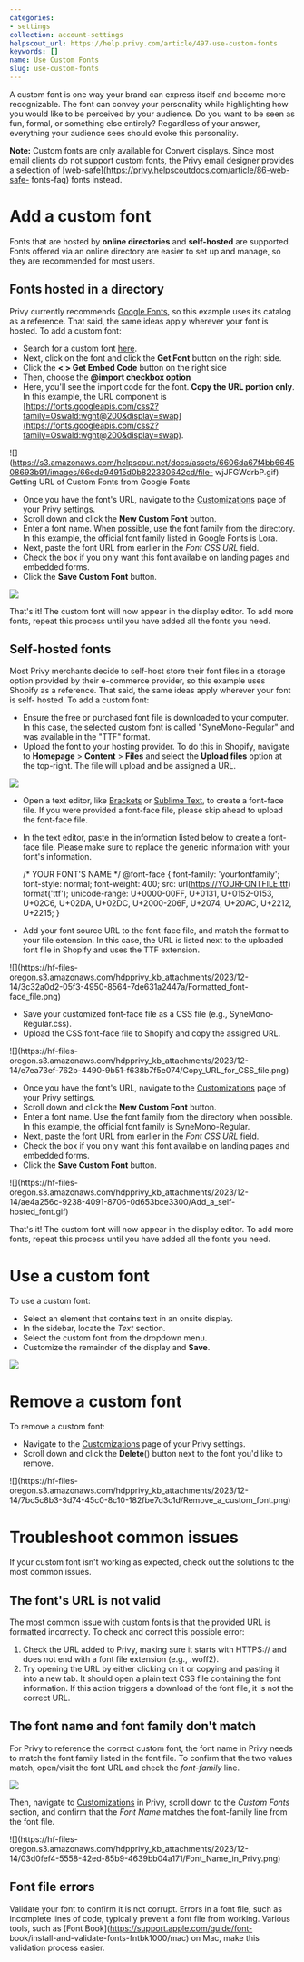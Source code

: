 ```yaml
---
categories:
- settings
collection: account-settings
helpscout_url: https://help.privy.com/article/497-use-custom-fonts
keywords: []
name: Use Custom Fonts
slug: use-custom-fonts
---
```

A custom font is one way your brand can express itself and become more
recognizable. The font can convey your personality while highlighting how you
would like to be perceived by your audience. Do you want to be seen as fun,
formal, or something else entirely? Regardless of your answer, everything your
audience sees should evoke this personality.

**Note:** Custom fonts are only available for Convert displays. Since most
email clients do not support custom fonts, the Privy email designer provides a
selection of [web-safe](https://privy.helpscoutdocs.com/article/86-web-safe-
fonts-faq) fonts instead.

# Add a custom font

Fonts that are hosted by **online directories** and **self-hosted** are
supported. Fonts offered via an online directory are easier to set up and
manage, so they are recommended for most users.

## Fonts hosted in a directory

Privy currently recommends [Google Fonts](https://fonts.google.com/), so this
example uses its catalog as a reference. That said, the same ideas apply
wherever your font is hosted. To add a custom font:

  * Search for a custom font [here](https://fonts.google.com/).
  * Next, click on the font and click the **Get Font** button on the right side.
  * Click the **< > Get Embed Code** button on the right side
  * Then, choose the **@import checkbox option**
  * Here, you'll see the import code for the font. **Copy the URL portion only**. In this example, the URL component is [https://fonts.googleapis.com/css2?family=Oswald:wght@200&display=swap](https://fonts.googleapis.com/css2?family=Oswald:wght@200&display=swap).

![](https://s3.amazonaws.com/helpscout.net/docs/assets/6606da67f4bb664508693b91/images/66eda94915d0b822330642cd/file-
wjJFGWdrbP.gif) Getting URL of Custom Fonts from Google Fonts

  * Once you have the font's URL, navigate to the [Customizations](https://dashboard.privy.com/settings/customizations) page of your Privy settings.
  * Scroll down and click the **New Custom Font** button.
  * Enter a font name. When possible, use the font family from the directory. In this example, the official font family listed in Google Fonts is Lora.
  * Next, paste the font URL from earlier in the _Font CSS URL_ field.
  * Check the box if you only want this font available on landing pages and embedded forms.
  * Click the **Save Custom Font** button.

![](https://s3.amazonaws.com/helpscout.net/docs/assets/6606da67f4bb664508693b91/images/66b505b1067e9c553dc824ab/file-7KOmnhLTwW.gif)

That's it! The custom font will now appear in the display editor. To add more
fonts, repeat this process until you have added all the fonts you need.

## Self-hosted fonts

Most Privy merchants decide to self-host store their font files in a storage
option provided by their e-commerce provider, so this example uses Shopify as
a reference. That said, the same ideas apply wherever your font is self-
hosted. To add a custom font:

  * Ensure the free or purchased font file is downloaded to your computer. In this case, the selected custom font is called "SyneMono-Regular" and was available in the "TTF" format.
  * Upload the font to your hosting provider. To do this in Shopify, navigate to **Homepage** > **Content** > **Files** and select the **Upload files** option at the top-right. The file will upload and be assigned a URL.

![](https://s3.amazonaws.com/helpscout.net/docs/assets/6606da67f4bb664508693b91/images/66eda9eb44628317ef904099/file-c0fkalilGt.gif)

  * Open a text editor, like [Brackets](http://brackets.io/) or [Sublime Text](https://www.sublimetext.com/3), to create a font-face file. If you were provided a font-face file, please skip ahead to upload the font-face file.
  * In the text editor, paste in the information listed below to create a font-face file. Please make sure to replace the generic information with your font's information.

    
    
    /* YOUR FONT'S NAME */ @font-face { font-family: 'yourfontfamily'; font-style: normal; font-weight: 400; src: url(https://YOURFONTFILE.ttf) format('ttf'); unicode-range: U+0000-00FF, U+0131, U+0152-0153, U+02C6, U+02DA, U+02DC, U+2000-206F, U+2074, U+20AC, U+2212, U+2215; }
    

  * Add your font source URL to the font-face file, and match the format to your file extension. In this case, the URL is listed next to the uploaded font file in Shopify and uses the TTF extension.

![](https://hf-files-
oregon.s3.amazonaws.com/hdpprivy_kb_attachments/2023/12-14/3c32a0d2-05f3-4950-8564-7de631a2447a/Formatted_font-
face_file.png)

  * Save your customized font-face file as a CSS file (e.g., SyneMono-Regular.css).
  * Upload the CSS font-face file to Shopify and copy the assigned URL.

![](https://hf-files-
oregon.s3.amazonaws.com/hdpprivy_kb_attachments/2023/12-14/e7ea73ef-762b-4490-9b51-f638b7f5e074/Copy_URL_for_CSS_file.png)

  * Once you have the font's URL, navigate to the [Customizations](https://dashboard.privy.com/settings/customizations) page of your Privy settings.
  * Scroll down and click the **New Custom Font** button.
  * Enter a font name. Use the font family from the directory when possible. In this example, the official font family is SyneMono-Regular.
  * Next, paste the font URL from earlier in the _Font CSS URL_ field.
  * Check the box if you only want this font available on landing pages and embedded forms.
  * Click the **Save Custom Font** button.

![](https://hf-files-
oregon.s3.amazonaws.com/hdpprivy_kb_attachments/2023/12-14/ae4a256c-9238-4091-8706-0d653bce3300/Add_a_self-
hosted_font.gif)

That's it! The custom font will now appear in the display editor. To add more
fonts, repeat this process until you have added all the fonts you need.

# Use a custom font

To use a custom font:

  * Select an element that contains text in an onsite display.
  * In the sidebar, locate the _Text_ section.
  * Select the custom font from the dropdown menu.
  * Customize the remainder of the display and **Save**.

![](https://s3.amazonaws.com/helpscout.net/docs/assets/6606da67f4bb664508693b91/images/66b510f3493fd0116031ed5b/file-77Vx7icSrR.gif)

# Remove a custom font

To remove a custom font:

  * Navigate to the [Customizations](https://dashboard.privy.com/settings/customizations) page of your Privy settings.
  * Scroll down and click the **Delete**() button next to the font you'd like to remove.

![](https://hf-files-
oregon.s3.amazonaws.com/hdpprivy_kb_attachments/2023/12-14/7bc5c8b3-3d74-45c0-8c10-182fbe7d3c1d/Remove_a_custom_font.png)

# Troubleshoot common issues

If your custom font isn't working as expected, check out the solutions to the
most common issues.

## The font's URL is not valid

The most common issue with custom fonts is that the provided URL is formatted
incorrectly. To check and correct this possible error:

  1. Check the URL added to Privy, making sure it starts with HTTPS:// and does not end with a font file extension (e.g., .woff2).
  2. Try opening the URL by either clicking on it or copying and pasting it into a new tab. It should open a plain text CSS file containing the font information. If this action triggers a download of the font file, it is not the correct URL.

## The font name and font family don't match

For Privy to reference the correct custom font, the font name in Privy needs
to match the font family listed in the font file. To confirm that the two
values match, open/visit the font URL and check the _font-family_ line.

![](https://s3.amazonaws.com/helpscout.net/docs/assets/6606da67f4bb664508693b91/images/66b4ed8d65e01777a9333559/file-33i1CyWqW9.png)

​Then, navigate to
[Customizations](https://dashboard.privy.com/settings/customizations) in
Privy, scroll down to the _Custom Fonts_ section, and confirm that the _Font
Name_ matches the font-family line from the font file.

![](https://hf-files-
oregon.s3.amazonaws.com/hdpprivy_kb_attachments/2023/12-14/03d0fef4-5558-42ed-85b9-4639bb04a171/Font_Name_in_Privy.png)

## Font file errors

Validate your font to confirm it is not corrupt. Errors in a font file, such
as incomplete lines of code, typically prevent a font file from working.
Various tools, such as [Font Book](https://support.apple.com/guide/font-
book/install-and-validate-fonts-fntbk1000/mac) on Mac, make this validation
process easier.

